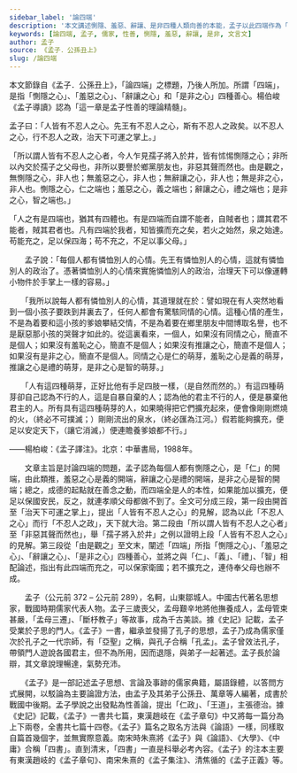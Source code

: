 ```yaml
---
sidebar_label: '論四端'
description: '本文講述惻隱、羞惡、辭讓、是非四種人類向善的本能，孟子以此四端作為「性善說」的基礎。'
keywords: [論四端, 孟子, 儒家, 性善, 惻隱, 羞惡, 辭讓, 是非, 文言文]
author: 孟子
source: 《孟子．公孫丑上》
slug: /論四端
---
```


<Intro>

本文節錄自《孟子．公孫丑上》，「論四端」之標題，乃後人所加。所謂「四端」，是指「惻隱之心」、「羞惡之心」、「辭讓之心」和「是非之心」四種善心。楊伯峻《孟子導讀》認為「這一章是孟子性善的理論精髓」。

</Intro>

<MainText>

<div className="main prose">

孟子曰：「人皆有不忍人之心。先王有不忍人之心，斯有不忍人之政矣。以不忍人之心，行不忍人之政，治天下可運之掌上。」

「所以謂人皆有不忍人之心者，今人乍見孺子將入於井，皆有怵惕惻隱之心；非所以內交於孺子之父母也，非所以要譽於鄉黨朋友也，非惡其聲而然也。由是觀之，無惻隱之心，非人也；無羞惡之心，非人也；無辭讓之心，非人也；無是非之心，非人也。惻隱之心，仁之端也；羞惡之心，義之端也；辭讓之心，禮之端也；是非之心，智之端也。」

「人之有是四端也，猶其有四體也。有是四端而自謂不能者，自賊者也；謂其君不能者，賊其君者也。凡有四端於我者，知皆擴而充之矣，若火之始然，泉之始達。苟能充之，足以保四海；苟不充之，不足以事父母。」

</div>

</MainText>

<Translation>

　　孟子說：「每個人都有憐恤別人的心情。先王有憐恤別人的心情，這就有憐恤別人的政治了。憑著憐恤別人的心情來實施憐恤別人的政治，治理天下可以像運轉小物件於手掌上一樣的容易。」

　　「我所以說每人都有憐恤別人的心情，其道理就在於：譬如現在有人突然地看到一個小孩子要跌到井裏去了，任何人都會有驚駭同情的心情。這種心情的產生，不是為着要和這小孩的爹娘攀結交情，不是為着要在鄉里朋友中間博取名譽，也不是厭惡那小孩的哭聲才如此的。從這裏看來，一個人，如果沒有同情之心，簡直不是個人；如果沒有羞恥之心，簡直不是個人；如果沒有推讓之心，簡直不是個人；如果沒有是非之心，簡直不是個人。同情之心是仁的萌芽，羞恥之心是義的萌芽，推讓之心是禮的萌芽，是非之心是智的萌芽。」

　　「人有這四種萌芽，正好比他有手足四肢一樣，（是自然而然的。）有這四種萌芽卻自己認為不行的人，這是自暴自棄的人；認為他的君主不行的人，便是暴棄他君主的人。所有具有這四種萌芽的人，如果曉得把它們擴充起來，便會像剛剛燃燒的火，（終必不可撲滅；）剛剛流出的泉水，（終必匯為江河。）假若能夠擴充，便足以安定天下，（讓它消滅，）便連贍養爹娘都不行。」

<p className='source'>——楊柏峻：《孟子譯注》。北京：中華書局，1988年。</p>

</Translation>

<Media>
  <Tabs>
    <TabItem value='孟子介紹'>
      <Youtube id="lz8x5i2ZKts" />
    </TabItem>
    <TabItem value='孟子心性論'>
      <Youtube id="IpliQ6J7ZxY" />
    </TabItem>
  </Tabs>
</Media>

<Appreciation>

　　文章主旨是討論四端的問題，孟子認為每個人都有惻隱之心，是「仁」的開端，由此類推，羞惡之心是義的開端，辭讓之心是禮的開端，是非之心是智的開端；總之，成德的起點就在善念之動，而四端全是人的本性，如果能加以擴充，便足以保國安民，反之，就連孝順父母都做不到了。全文可分成三段，第一段由開首至「治天下可運之掌上」，提出「人皆有不忍人之心」的見解，認為以此「不忍人之心」而行「不忍人之政」，天下就大治。第二段由「所以謂人皆有不忍人之心者」至「非惡其聲而然也」，舉「孺子將入於井」之例以證明上段「人皆有不忍人之心」的見解。第三段從「由是觀之」至文末，闡述「四端」所指「惻隱之心」、「羞惡之心」、「辭讓之心」、「是非之心」四種善心，並將之與「仁」、「義」、「禮」、「智」相配論述，指出有此四端而充之，可以保家衛國；若不擴充之，連侍奉父母也辦不成。

</Appreciation>

<Biography>

　　孟子（公元前 372 – 公元前 289），名軻，山東鄒城人。中國古代著名思想家，戰國時期儒家代表人物。孟子三歲喪父，孟母艱辛地將他撫養成人，孟母管束甚嚴，「孟母三遷」、「斷杼教子」等故事，成為千古美談。據《史記》記載，孟子受業於子思的門人。《孟子》一書，繼承並發揚了孔子的思想，孟子乃成為儒家僅次於孔子之一代宗師，有「亞聖」之稱，與孔子合稱「孔孟」。孟子曾效法孔子，帶領門人遊說各國君主，但不為所用，因而退隱，與弟子一起著述。孟子長於論辯，其文章說理暢達，氣勢充沛。

　　《孟子》是一部記述孟子思想、言論及事跡的儒家典籍，屬語錄體，以答問方式展開，以駁論為主要論證方法，由孟子及其弟子公孫丑、萬章等人編著，成書於戰國中後期。孟子學說之出發點為性善論，提出「仁政」、「王道」，主張德治。據《史記》記載，《孟子》一書共七篇，東漢趙岐在《孟子章句》中又將每一篇分為上下兩卷，全書共七篇十四卷。《孟子》篇名之取名方法與《論語》一樣，同樣取自篇首幾個字，並無實際意義。南宋時朱熹將《孟子》與《論語》、《大學》、《中庸》合稱「四書」。直到清末，「四書」一直是科舉必考內容。《孟子》的注本主要有東漢趙岐的《孟子章句》、南宋朱熹的《孟子集注》、清焦循的《孟子正義》等。

</Biography>
